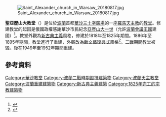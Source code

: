[[File:Saint_Alexander_church_in_Warsaw_20180817.jpg|thumb]]

'''聖亞歷山大教堂'''（{{lang-pl|kościół św. Aleksandra}}）是位於[[波蘭|波蘭]]首都[[華沙|華沙]][[三十字廣場|三十字廣場]]的一座[[羅馬天主教|羅馬天主教]]的[[教堂|教堂]]。修建教堂的起因是俄國政權感謝華沙市民紀念[[亞歷山大一世_(俄國)|亞歷山大一世]]（允許[[波蘭會議王國|波蘭會議王國]]建國）<ref name="swaleksander">{{cite web |url=http://www.swaleksander.pl/index.php?option=com_content&view=article&id=8&Itemid=10| publisher= www.swaleksander.pl |title=Historia parafii |accessdate=2010-02-01|language=pl}}</ref>。教堂外觀為[[新古典主義|新古典主義]]風格，修建於1818年至1825年期間。1886年至1895年期間，教堂進行了重建，外觀改為[[新文藝復興式|新文藝復興式]]風格<ref name="warszawa1939">{{cite web | url = http://www.warszawa1939.pl/index.php?r1=aleksander&r3=0 | publisher = Warszawa 1939 | title = Kościół pw. św. Aleksandra | accessdate = 2009-02-24 | language = pl | archive-date = 2012-08-16 | archive-url = https://web.archive.org/web/20120816000056/http://www.warszawa1939.pl/index.php?r1=aleksander&r3=0 | dead-url = yes }}</ref>。二戰期間教堂被毀。後在1949年至1952年期間重建。

==參考資料==
{{reflist}}
{{commons category|Church of St. Alexander in Warsaw}}
{{coord|52|13|44|N|21|1|20|E|region:PL-MZ_type:landmark_scale:1000|display=title}}

[[Category:華沙教堂|Category:華沙教堂]]
[[Category:波蘭二戰時期毀損建築物|Category:波蘭二戰時期毀損建築物]]
[[Category:波蘭天主教堂|Category:波蘭天主教堂]]
[[Category:波蘭重建建築物|Category:波蘭重建建築物]]
[[Category:新古典主義建築|Category:新古典主義建築]]
[[Category:1825年完工的宗教建築物|Category:1825年完工的宗教建築物]]